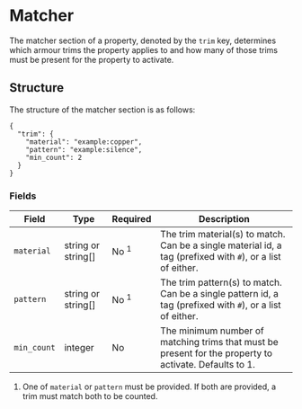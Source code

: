 # Matcher

The matcher section of a property, denoted by the `trim` key, determines which armour trims the property applies to
and how many of those trims must be present for the property to activate.

## Structure
The structure of the matcher section is as follows:
```json5
{
  "trim": {
    "material": "example:copper",
    "pattern": "example:silence",
    "min_count": 2
  }
}
```
### Fields
| Field       | Type               | Required        | Description                                                                                                 |
|-------------|--------------------|-----------------|-------------------------------------------------------------------------------------------------------------|
| `material`  | string or string[] | No <sup>1</sup> | The trim material(s) to match. Can be a single material id, a tag (prefixed with `#`), or a list of either. |
| `pattern`   | string or string[] | No <sup>1</sup> | The trim pattern(s) to match. Can be a single pattern id, a tag (prefixed with `#`), or a list of either.   |
| `min_count` | integer            | No              | The minimum number of matching trims that must be present for the property to activate. Defaults to 1.      |

1. One of `material` or `pattern` must be provided. If both are provided, a trim must match both to be counted.
